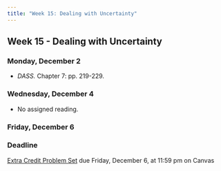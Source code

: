 ```yaml
---
title: "Week 15: Dealing with Uncertainty"
---
```


::: {.content-visible when-format="pdf"}

## Week 15 - Dealing with Uncertainty

:::


[//]: <> (Need to write intro)



### Monday, December 2

- *DASS.* Chapter 7: pp. 219-229.


### Wednesday, December 4

- No assigned reading.


### Friday, December 6

:::{.callout-important}

### Deadline

[Extra Credit Problem Set](/assignment/pset-extra.qmd) due Friday, December 6, at 11:59 pm on Canvas

:::





